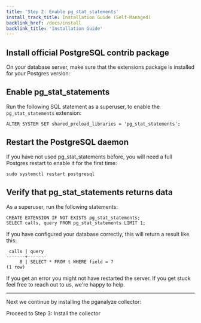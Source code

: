 ```yaml
---
title: 'Step 2: Enable pg_stat_statements'
install_track_title: Installation Guide (Self-Managed)
backlink_href: /docs/install
backlink_title: 'Installation Guide'
---
```



## Install official PostgreSQL contrib package

On your database server, make sure that the extensions package is installed for your Postgres version:

<PgContribPkgInstallInstructions />

## Enable pg_stat_statements

Run the following SQL statement as a superuser, to enable the `pg_stat_statements` extension:

```
ALTER SYSTEM SET shared_preload_libraries = 'pg_stat_statements';
```

## Restart the PostgreSQL daemon

If you have not used pg_stat_statements before, you will need a full Postgres restart to enable it for the first time:

```
sudo systemctl restart postgresql
```

## Verify that pg_stat_statements returns data

As a superuser, run the following statements:

```
CREATE EXTENSION IF NOT EXISTS pg_stat_statements;
SELECT calls, query FROM pg_stat_statements LIMIT 1;
```

If you have configured your database correctly, this will return a result like this:

```
 calls | query
-------+-------
     8 | SELECT * FROM t WHERE field = ?
(1 row)
```

If you get an error you might not have restarted the server. If you get stuck feel free to reach out to us, we're happy to help.

---

Next we continue by installing the pganalyze collector:

<Link className="btn btn-success" to="03_install_the_collector_deb">
  Proceed to Step 3: Install the collector
</Link>
